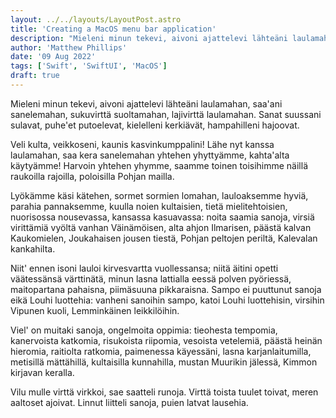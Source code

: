 ```yaml
---
layout: ../../layouts/LayoutPost.astro
title: 'Creating a MacOS menu bar application'
description: "Mieleni minun tekevi, aivoni ajattelevi lähteäni laulamahan, saa'ani sanelemahan, sukuvirttä suoltamahan, lajivirttä laulamahan. Sanat suussani sulavat, puhe'et putoelevat, kielelleni kerkiävät, hampahilleni hajoovat."
author: 'Matthew Phillips'
date: '09 Aug 2022'
tags: ['Swift', 'SwiftUI', 'MacOS']
draft: true
---
```


Mieleni minun tekevi, aivoni ajattelevi lähteäni laulamahan, saa'ani sanelemahan, sukuvirttä suoltamahan, lajivirttä laulamahan. Sanat suussani sulavat, puhe'et putoelevat, kielelleni kerkiävät, hampahilleni hajoovat.

Veli kulta, veikkoseni, kaunis kasvinkumppalini! Lähe nyt kanssa laulamahan, saa kera sanelemahan yhtehen yhyttyämme, kahta'alta käytyämme! Harvoin yhtehen yhymme, saamme toinen toisihimme näillä raukoilla rajoilla, poloisilla Pohjan mailla.

Lyökämme käsi kätehen, sormet sormien lomahan, lauloaksemme hyviä, parahia pannaksemme, kuulla noien kultaisien, tietä mielitehtoisien, nuorisossa nousevassa, kansassa kasuavassa: noita saamia sanoja, virsiä virittämiä vyöltä vanhan Väinämöisen, alta ahjon Ilmarisen, päästä kalvan Kaukomielen, Joukahaisen jousen tiestä, Pohjan peltojen periltä, Kalevalan kankahilta.

Niit' ennen isoni lauloi kirvesvartta vuollessansa; niitä äitini opetti väätessänsä värttinätä, minun lasna lattialla eessä polven pyöriessä, maitopartana pahaisna, piimäsuuna pikkaraisna. Sampo ei puuttunut sanoja eikä Louhi luottehia: vanheni sanoihin sampo, katoi Louhi luottehisin, virsihin Vipunen kuoli, Lemminkäinen leikkilöihin.

Viel' on muitaki sanoja, ongelmoita oppimia: tieohesta tempomia, kanervoista katkomia, risukoista riipomia, vesoista vetelemiä, päästä heinän hieromia, raitiolta ratkomia, paimenessa käyessäni, lasna karjanlaitumilla, metisillä mättähillä, kultaisilla kunnahilla, mustan Muurikin jälessä, Kimmon kirjavan keralla.

Vilu mulle virttä virkkoi, sae saatteli runoja. Virttä toista tuulet toivat, meren aaltoset ajoivat. Linnut liitteli sanoja, puien latvat lausehia.
